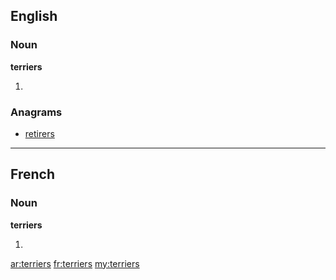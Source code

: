==English==

===Noun===
'''terriers'''

# {{plural of|terrier}}

===Anagrams===
* [[retirers#English|retirers]]

----

==French==

===Noun===
'''terriers''' {{m}}

# {{plural of|terrier|lang=fr}}

[[ar:terriers]]
[[fr:terriers]]
[[my:terriers]]